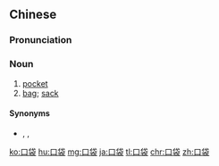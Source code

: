 ==Chinese==
{{zh-forms}}

===Pronunciation===
{{zh-pron
|m=kǒudài,tl=y
|c=hau2 doi6-2
|cat=n
}}

===Noun===
{{zh-noun}}

# [[pocket]] {{gloss|i.e. on clothing}}
# [[bag]]; [[sack]]

====Synonyms====
* {{sense|pocket}} {{zh-l|兜兒}}, {{zh-l|衣袋}}, {{zh-l|衣兜}}

{{zh-cat|Elementary}}

[[ko:口袋]]
[[hu:口袋]]
[[mg:口袋]]
[[ja:口袋]]
[[tl:口袋]]
[[chr:口袋]]
[[zh:口袋]]